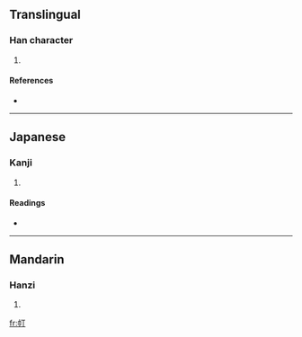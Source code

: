 ==Translingual==

===Han character===
{{Han char|rn=50|rad=巾|as=02|sn=5|four=4122<sub>0</sub>|canj=中月一弓 (LBMN)}}

# {{defn|Han|sort=巾02}}

====References====
* {{Han ref|kx=0328.081|dkj=08781|dj=0634.010|hdz=10728.040|uh=5E04|ud=24068|bh=C978|bd=51576}}

----

==Japanese==

===Kanji===
{{ja-kanji|grade=|rs=巾02}}

# {{defn|Japanese}}

====Readings====
* {{ja-readings|on=[[てい]] (tei), [[ちゃう]] (chau)|kun=}}

----

==Mandarin==

===Hanzi===
{{cmn-hanzi|pin=[[dīng]] ([[ding1]])|wg=ting<sup>1</sup>}}

# {{defn|Mandarin}}

[[fr:帄]]